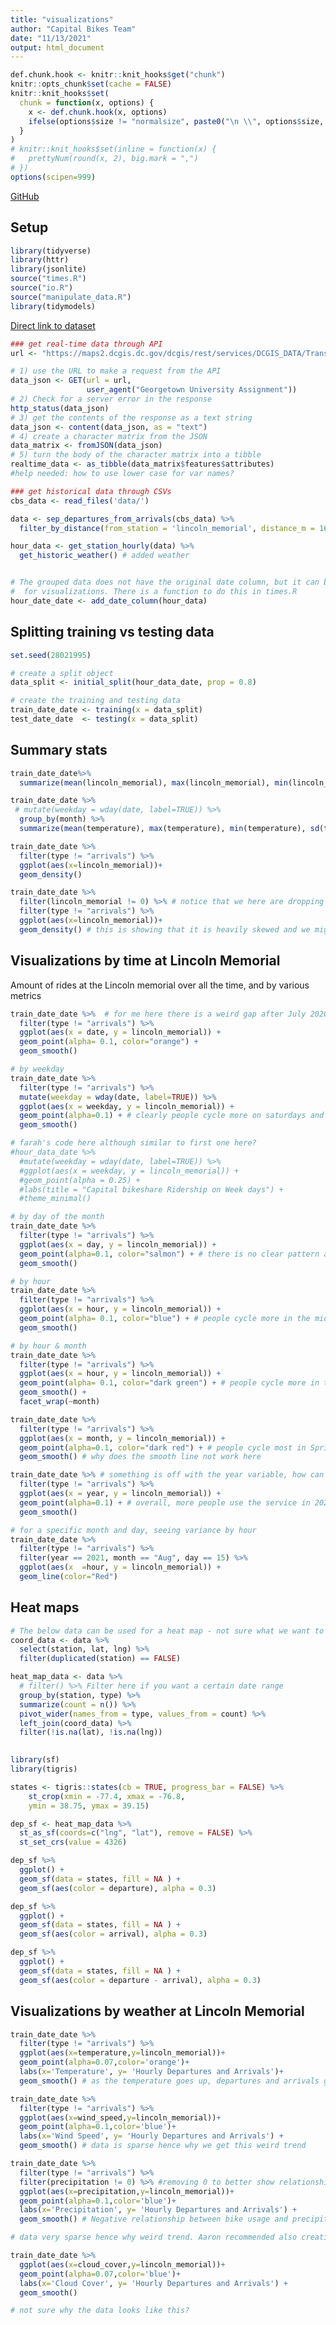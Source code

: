 ```yaml
---
title: "visualizations"
author: "Capital Bikes Team"
date: "11/13/2021"
output: html_document
---
```


```r
def.chunk.hook <- knitr::knit_hooks$get("chunk")
knitr::opts_chunk$set(cache = FALSE)
knitr::knit_hooks$set(
  chunk = function(x, options) {
    x <- def.chunk.hook(x, options)
    ifelse(options$size != "normalsize", paste0("\n \\", options$size, "\n\n", x, "\n\n \\normalsize"), x)
  }
)
# knitr::knit_hooks$set(inline = function(x) {
#   prettyNum(round(x, 2), big.mark = ",")
# })
options(scipen=999)
```


\begin{center}
\Huge{PPOL 670 | Final Project}

\Huge{Visualizations}
\end{center}

\vspace{0.1in}

[GitHub](https://github.com/elenabagnera/CapitalBikesProject)

## Setup
```r
library(tidyverse)
library(httr)
library(jsonlite)
source("times.R")
source("io.R")
source("manipulate_data.R")
library(tidymodels)
```


[Direct link to dataset](https://s3.amazonaws.com/capitalbikeshare-data/202108-capitalbikeshare-tripdata.zip)


```r

### get real-time data through API
url <- "https://maps2.dcgis.dc.gov/dcgis/rest/services/DCGIS_DATA/Transportation_WebMercator/MapServer/5/query?where=1%3D1&outFields=*&outSR=4326&f=json"

# 1) use the URL to make a request from the API
data_json <- GET(url = url,
                 user_agent("Georgetown University Assignment"))
# 2) Check for a server error in the response
http_status(data_json)
# 3) get the contents of the response as a text string
data_json <- content(data_json, as = "text")
# 4) create a character matrix from the JSON
data_matrix <- fromJSON(data_json)
# 5) turn the body of the character matrix into a tibble
realtime_data <- as_tibble(data_matrix$features$attributes)
#help needed: how to use lower case for var names?

### get historical data through CSVs
cbs_data <- read_files('data/')

data <- sep_departures_from_arrivals(cbs_data) %>%
  filter_by_distance(from_station = 'lincoln_memorial', distance_m = 1600) # added filtering

hour_data <- get_station_hourly(data) %>% 
  get_historic_weather() # added weather


# The grouped data does not have the original date column, but it can be nice
#  for visualizations. There is a function to do this in times.R
hour_date_date <- add_date_column(hour_data)

```

## Splitting training vs testing data


```r
set.seed(28021995)

# create a split object
data_split <- initial_split(hour_data_date, prop = 0.8)

# create the training and testing data
train_date_date <- training(x = data_split)
test_date_date  <- testing(x = data_split)
```

## Summary stats

```r

train_date_date%>%
  summarize(mean(lincoln_memorial), max(lincoln_memorial), min(lincoln_memorial), sd(lincoln_memorial)) # how can we get better sumamry stats? maybe not split by hour?

```


```r

train_date_date %>%
 # mutate(weekday = wday(date, label=TRUE)) %>%
  group_by(month) %>%
  summarize(mean(temperature), max(temperature), min(temperature), sd(temperature)) 

```

```r

train_date_date %>%
  filter(type != "arrivals") %>%
  ggplot(aes(x=lincoln_memorial))+
  geom_density()
```

```r

train_date_date %>%
  filter(lincoln_memorial != 0) %>% # notice that we here are dropping 0s because then the visualization will be much clearer
  filter(type != "arrivals") %>%
  ggplot(aes(x=lincoln_memorial))+
  geom_density() # this is showing that it is heavily skewed and we might want to transform our dependent variable in our random forest. Aaron said we should look at Box Cox or Eon Johnson transfomation. Or simple log
```


## Visualizations by time at Lincoln Memorial

Amount of rides at the Lincoln memorial over all the time, and by various metrics

```r

train_date_date %>%  # for me here there is a weird gap after July 2020, not sure why?
  filter(type != "arrivals") %>%
  ggplot(aes(x = date, y = lincoln_memorial)) +
  geom_point(alpha= 0.1, color="orange") + 
  geom_smooth()
```

```r
# by weekday
train_date_date %>% 
  filter(type != "arrivals") %>%
  mutate(weekday = wday(date, label=TRUE)) %>% 
  ggplot(aes(x = weekday, y = lincoln_memorial)) +
  geom_point(alpha=0.1) + # clearly people cycle more on saturdays and sundays
  geom_smooth()

# farah's code here although similar to first one here?
#hour_data_date %>%
  #mutate(weekday = wday(date, label=TRUE)) %>%
  #ggplot(aes(x = weekday, y = lincoln_memorial)) +
  #geom_point(alpha = 0.25) +
  #labs(title = "Capital bikeshare Ridership on Week days") +
  #theme_minimal()


```

```r
# by day of the month
train_date_date %>% 
  filter(type != "arrivals") %>%
  ggplot(aes(x = day, y = lincoln_memorial)) +
  geom_point(alpha=0.1, color="salmon") + # there is no clear pattern across days of the month - aka probably not a good predictor
  geom_smooth()

```

```r

# by hour
train_date_date %>%
  filter(type != "arrivals") %>%
  ggplot(aes(x = hour, y = lincoln_memorial)) +
  geom_point(alpha= 0.1, color="blue") + # people cycle more in the middle of the day, like between 1 and 7PM
  geom_smooth()

```

```r

# by hour & month
train_date_date %>%
  filter(type != "arrivals") %>%
  ggplot(aes(x = hour, y = lincoln_memorial)) +
  geom_point(alpha= 0.1, color="dark green") + # people cycle more in the middle of the day, like between 1 and 7PM
  geom_smooth() +
  facet_wrap(~month)

```


```r

train_date_date %>% 
  filter(type != "arrivals") %>%
  ggplot(aes(x = month, y = lincoln_memorial)) +
  geom_point(alpha=0.1, color="dark red") + # people cycle most in Spring, summer and fall. Suprised that there is no big spike in summer months
  geom_smooth() # why does the smooth line not work here

```


```r

train_date_date %>% # something is off with the year variable, how can we remove the space in the middle?
  filter(type != "arrivals") %>%
  ggplot(aes(x = year, y = lincoln_memorial)) +
  geom_point(alpha=0.1) + # overall, more people use the service in 2021 than in 2020
  geom_smooth()

```

```r

# for a specific month and day, seeing variance by hour
train_date_date %>% 
  filter(type != "arrivals") %>%
  filter(year == 2021, month == "Aug", day == 15) %>% 
  ggplot(aes(x  =hour, y = lincoln_memorial)) +
  geom_line(color="Red")

```

## Heat maps

```r
# The below data can be used for a heat map - not sure what we want to show though?
coord_data <- data %>% 
  select(station, lat, lng) %>% 
  filter(duplicated(station) == FALSE)

heat_map_data <- data %>% 
  # filter() %>% Filter here if you want a certain date range
  group_by(station, type) %>% 
  summarize(count = n()) %>% 
  pivot_wider(names_from = type, values_from = count) %>% 
  left_join(coord_data) %>% 
  filter(!is.na(lat), !is.na(lng))
  

library(sf)
library(tigris)

states <- tigris::states(cb = TRUE, progress_bar = FALSE) %>% 
    st_crop(xmin = -77.4, xmax = -76.8,
    ymin = 38.75, ymax = 39.15)

dep_sf <- heat_map_data %>% 
  st_as_sf(coords=c("lng", "lat"), remove = FALSE) %>% 
  st_set_crs(value = 4326)

dep_sf %>% 
  ggplot() + 
  geom_sf(data = states, fill = NA ) +
  geom_sf(aes(color = departure), alpha = 0.3)

dep_sf %>% 
  ggplot() + 
  geom_sf(data = states, fill = NA ) +
  geom_sf(aes(color = arrival), alpha = 0.3)

dep_sf %>% 
  ggplot() + 
  geom_sf(data = states, fill = NA ) +
  geom_sf(aes(color = departure - arrival), alpha = 0.3)
```


## Visualizations by weather at Lincoln Memorial

```r

train_date_date %>%
  filter(type != "arrivals") %>%
  ggplot(aes(x=temperature,y=lincoln_memorial))+
  geom_point(alpha=0.07,color='orange')+
  labs(x='Temperature', y= 'Hourly Departures and Arrivals')+
  geom_smooth() # as the temperature goes up, departures and arrivals go up

```

```r

train_date_date %>%
  filter(type != "arrivals") %>%
  ggplot(aes(x=wind_speed,y=lincoln_memorial))+
  geom_point(alpha=0.1,color='blue')+
  labs(x='Wind Speed', y= 'Hourly Departures and Arrivals') +
  geom_smooth() # data is sparse hence why we get this weird trend


```

```r

train_date_date %>%
  filter(type != "arrivals") %>%
  filter(precipitation != 0) %>% #removing 0 to better show relationship
  ggplot(aes(x=precipitation,y=lincoln_memorial))+
  geom_point(alpha=0.1,color='blue')+
  labs(x='Precipitation', y= 'Hourly Departures and Arrivals') +
  geom_smooth() # Negative relationship between bike usage and precipitation as expected

# data very sparse hence why weird trend. Aaron recommended also creating a variable that dychotomizes rain. 1 if it rains 0 if it doesn't

```


```r

train_date_date %>%
  ggplot(aes(x=cloud_cover,y=lincoln_memorial))+
  geom_point(alpha=0.07,color='blue')+
  labs(x='Cloud Cover', y= 'Hourly Departures and Arrivals') +
  geom_smooth()

# not sure why the data looks like this?

```